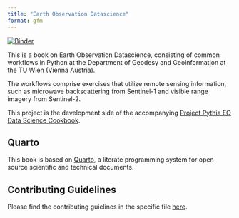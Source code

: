 ```yaml
---
title: "Earth Observation Datascience"
format: gfm
---
```


[![Binder](https://mybinder.org/badge_logo.svg)](https://mybinder.org/v2/gh/tuw-geo/eo-datascience/main)

This is a book on Earth Observation Datascience, consisting of common workflows in Python at the Department of Geodesy and Geoinformation at the TU Wien (Vienna Austria).

The workflows comprise exercises that utilize remote sensing information, such as microwave backscattering from Sentinel-1 and visible range imagery from Sentinel-2.

This project is the development side of the accompanying [Project Pythia EO Data Science Cookbook](https://github.com/ProjectPythia/eo-datascience-cookbook).

## Quarto

This book is based on [Quarto](https://quarto.org/), a literate programming system for open-source scientific and technical documents.

## Contributing Guidelines

Please find the contributing guielines in the specific file [here](CONTRIBUTING.md).

